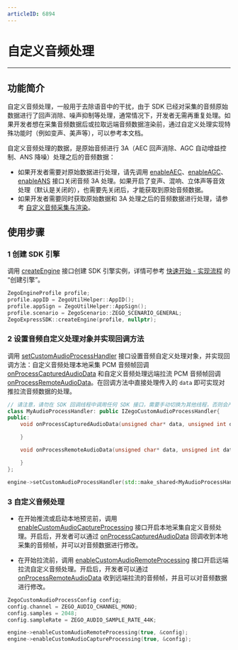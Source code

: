 ```yaml
---
articleID: 6894
---
```

# 自定义音频处理

---

## 功能简介

自定义音频处理，一般用于去除语音中的干扰，由于 SDK 已经对采集的音频原始数据进行了回声消除、噪声抑制等处理，通常情况下，开发者无需再重复处理。如果开发者想在采集音频数据后或拉取远端音频数据渲染前，通过自定义处理实现特殊功能时（例如变声、美声等），可以参考本文档。

<Note title="说明">


自定义音频处理的数据，是原始音频进行 3A（AEC 回声消除、AGC 自动增益控制、ANS 降噪）处理之后的音频数据：

- 如果开发者需要对原始数据进行处理，请先调用 [enableAEC](@enableAEC)、[enableAGC](@enableAGC)、[enableANS](@enableANS) 接口关闭音频 3A 处理。如果开启了变声、混响、立体声等音效处理（默认是关闭的），也需要先关闭后，才能获取到原始音频数据。
- 如果开发者需要同时获取原始数据和 3A 处理之后的音频数据进行处理，请参考 [自定义音频采集与渲染](!AudioAdvanced/custom_audio_io)。

</Note>



## 使用步骤

### 1 创建 SDK 引擎

调用 [createEngine](https://doc-zh.zego.im/article/api?doc=Express_Video_SDK_API~CPP_linux~class~zego-express-zego-express-sdk#create-engine) 接口创建 SDK 引擎实例，详情可参考 [快速开始 - 实现流程](!Integration/Solution_Implementation#CreateEngine) 的 “创建引擎”。

```cpp
ZegoEngineProfile profile;
profile.appID = ZegoUtilHelper::AppID();
profile.appSign = ZegoUtilHelper::AppSign();
profile.scenario = ZegoScenario::ZEGO_SCENARIO_GENERAL;
ZegoExpressSDK::createEngine(profile, nullptr);
```

### 2 设置音频自定义处理对象并实现回调方法

调用 [setCustomAudioProcessHandler](https://doc-zh.zego.im/article/api?doc=Express_Video_SDK_API~CPP_linux~class~zego-express-i-zego-express-engine#set-custom-audio-process-handler) 接口设置音频自定义处理对象，并实现回调方法：自定义音频处理本地采集 PCM 音频帧回调 [onProcessCapturedAudioData](@onProcessCapturedAudioData) 和自定义音频处理远端拉流 PCM 音频帧回调 [onProcessRemoteAudioData](@onProcessRemoteAudioData)。在回调方法中直接处理传入的 `data` 即可实现对推拉流音频数据的处理。

```Cpp
// 请注意，请勿在 SDK 回调线程中调用任何 SDK 接口，需要手动切换为其他线程，否则会产生死锁
class MyAudioProcessHandler: public IZegoCustomAudioProcessHandler{
public:
    void onProcessCapturedAudioData(unsigned char* data, unsigned int dataLength, ZegoAudioFrameParam* param) override{

    }

    void onProcessRemoteAudioData(unsigned char* data, unsigned int dataLength, ZegoAudioFrameParam* param, const std::string& streamID) override {

    }
};

engine->setCustomAudioProcessHandler(std::make_shared<MyAudioProcessHandler>());
```

### 3 自定义音频处理

- 在开始推流或启动本地预览前，调用 [enableCustomAudioCaptureProcessing](https://doc-zh.zego.im/article/api?doc=Express_Video_SDK_API~CPP_linux~class~zego-express-i-zego-express-engine#enable-custom-audio-capture-processing) 接口开启本地采集自定义音频处理。开启后，开发者可以通过 [onProcessCapturedAudioData](https://doc-zh.zego.im/article/api?doc=Express_Video_SDK_API~CPP_linux~class~zego-express-i-zego-custom-audio-process-handler#on-process-captured-audio-data) 回调收到本地采集的音频帧，并可以对音频数据进行修改。

- 在开始拉流前，调用 [enableCustomAudioRemoteProcessing](https://doc-zh.zego.im/article/api?doc=Express_Video_SDK_API~CPP_linux~class~zego-express-i-zego-express-engine#enable-custom-audio-remote-processing) 接口开启远端拉流自定义音频处理。开启后，开发者可以通过 [onProcessRemoteAudioData](https://doc-zh.zego.im/article/api?doc=Express_Video_SDK_API~CPP_linux~class~zego-express-i-zego-custom-audio-process-handler#on-process-remote-audio-data) 收到远端拉流的音频帧，并且可以对音频数据进行修改。

```Cpp
ZegoCustomAudioProcessConfig config;
config.channel = ZEGO_AUDIO_CHANNEL_MONO;
config.samples = 2048;
config.sampleRate = ZEGO_AUDIO_SAMPLE_RATE_44K;

engine->enableCustomAudioRemoteProcessing(true, &config);
engine->enableCustomAudioCaptureProcessing(true, &config);
```

